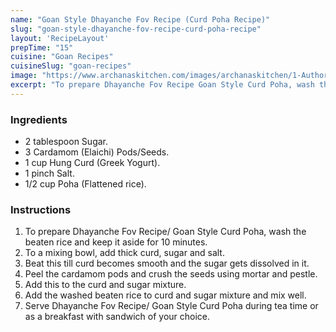 ---
name: "Goan Style Dhayanche Fov Recipe (Curd Poha Recipe)"
slug: "goan-style-dhayanche-fov-recipe-curd-poha-recipe"
layout: 'RecipeLayout'
prepTime: "15"
cuisine: "Goan Recipes"
cuisineSlug: "goan-recipes"
image: "https://www.archanaskitchen.com/images/archanaskitchen/1-Author/Raksha_Kamat/Dhaiyanche_Fov__Goan_Style_Curd_Poha.jpg"
excerpt: "To prepare Dhayanche Fov Recipe Goan Style Curd Poha, wash the beaten rice and keep it aside for 10 minutes"
---

### Ingredients

- 2 tablespoon Sugar.
- 3 Cardamom (Elaichi) Pods/Seeds.
- 1 cup Hung Curd (Greek Yogurt).
- 1 pinch Salt.
- 1/2 cup Poha (Flattened rice).

### Instructions

1. To prepare Dhayanche Fov Recipe/ Goan Style Curd Poha, wash the beaten rice and keep it aside for 10 minutes.
1. To a mixing bowl, add thick curd, sugar and salt.
1. Beat this till curd becomes smooth and the sugar gets dissolved in it.
1. Peel the cardamom pods and crush the seeds using mortar and pestle.
1. Add this to the curd and sugar mixture.
1. Add the washed beaten rice to curd and sugar mixture and mix well.
1. Serve Dhayanche Fov Recipe/ Goan Style Curd Poha during tea time or as a breakfast with sandwich of your choice.
